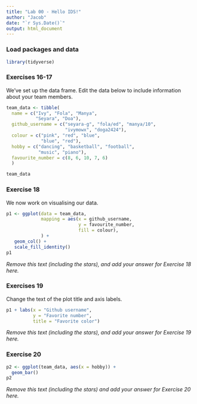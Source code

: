 ```yaml
---
title: "Lab 00 - Hello IDS!"
author: "Jacob"
date: "`r Sys.Date()`"
output: html_document
---
```


### Load packages and data

```r
library(tidyverse) 
```

### Exercises 16-17

We've set up the data frame. Edit the data below to include information about your team members.

```r
team_data <- tibble(
  name = c("Ivy", "Fola", "Manya", 
           "Seyara", "Doa"),
  github_username = c("seyara-g", "fola/ed", "manya/10", 
                      "ivymowx", "doga2424"), 
  colour = c("pink", "red", "blue", 
             "blue", "red"),
  hobby = c("dancing", "basketball", "football", 
            "music", "piano"),
  favourite_number = c(8, 6, 10, 7, 6)
  )

team_data
```

### Exercise 18

We now work on visualising our data. 

```r
p1 <- ggplot(data = team_data, 
             mapping = aes(x = github_username, 
                           y = favourite_number,
                           fill = colour), 
             ) +
   geom_col() +
   scale_fill_identity()
p1
```


*Remove this text (including the stars), and add your answer for Exercise 18 here.*

### Exercises 19

Change the text of the plot title and axis labels.

```r
p1 + labs(x = "Github username", 
          y = "Favorite number",
          title = "Favorite color")
```

*Remove this text (including the stars), and add your answer for Exercise 19 here.*

### Exercise 20

```r
p2 <- ggplot(team_data, aes(x = hobby)) +
  geom_bar()
p2
```

*Remove this text (including the stars) and add your answer for Exercise 20 here.*
